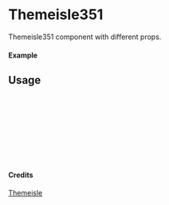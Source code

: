 
<Meta of={Themeisle351} title="Themeisle/Themeisle351" />

# Themeisle351

Themeisle351 component with different props.

#### Example

<Canvas of={Themeisle351.Primary} />

## Usage

```ts
import { Themeisle351 } from "yadl-ui";

const Example = () => {
  return (
      <Themeisle351 />
  );
};

export default Example;
```

#### Credits
[Themeisle](https://themeisle.com/illustrations/)

